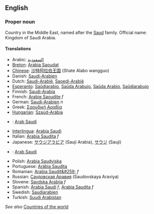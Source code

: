 ==English==

===Proper noun===

Country in the Middle East, named after the [[Saud]] family. Official name: Kingdom of Saudi Arabia.

====Translations====
*Arabic: [[السعودية]]
*[[Breton]]: [[Arabia Saoudat]]
*[[Chinese]]: [[沙特阿拉伯王国]] (Shate Alabo wangguo)
*Danish: [[Saudi-Arabien]]
*Dutch: [[Saudi-Arabië]], [[Saoedi-Arabië]]
*[[Esperanto]]: [[Saŭdiarabio]], [[Saŭda Arabujo]], [[Saŭda Arabio]], [[Saŭdiarabujo]]
*Finnish: [[Saudi-Arabia]]
*French: [[Arabie Saoudite]] ''f''
*German: [[Saudi-Arabien]] ''n''
*Greek: [[Σαουδική Αραβία]]
*[[Hungarian]]: [[Szaúd-Arábia]]
*{{id}}: [[Arab Saudi]]
*[[Interlingua]]: [[Arabia Saudi]]
*Italian: [[Arabia Saudita]] ''f''
*Japanese: [[サウジアラビア]] (Sauji Arabia), [[サウジ]] (Sauji)
*{{ms}}: [[Arab Saudi]]
*Polish: [[Arabia Saudyjska]]
*Portuguese: [[Arábia Saudita]]
*Romanian: [[Arabia Saudit&#259;]] ''f''
*Russian: [[Саудовская Аравия]] (Saudovskaya Araviya)
*Slovene: [[Savdska Arabija]] ''f''
*Spanish: [[Arabia Saudí]] ''f'', [[Arabia Saudita]] ''f''
*Swedish: [[Saudiarabien]]
*Turkish: [[Suudi Arabistan]]

''See also'' [[Countries of the world]]